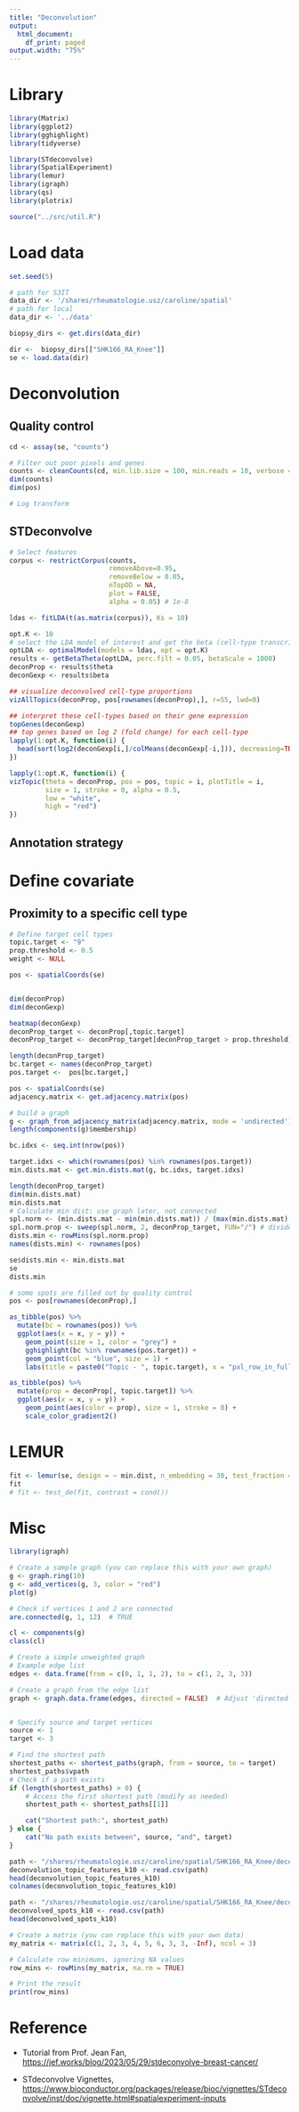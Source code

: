 ```yaml
---
title: "Deconvolution"
output:
  html_document:
    df_print: paged
output.width: "75%"
---
```


# Library

```r
library(Matrix)
library(ggplot2)
library(gghighlight)
library(tidyverse)

library(STdeconvolve)
library(SpatialExperiment)
library(lemur)
library(igraph)
library(qs)
library(plotrix)

```

```r
source("../src/util.R")
```

# Load data

```r
set.seed(5)
```

```r
# path for S3IT
data_dir <- '/shares/rheumatologie.usz/caroline/spatial'
# path for local
data_dir <- '../data'

biopsy_dirs <- get.dirs(data_dir)
```

```r
dir <-  biopsy_dirs[["SHK166_RA_Knee"]]
se <- load.data(dir)
```

# Deconvolution

## Quality control

```r
cd <- assay(se, "counts")

# Filter out poor pixels and genes
counts <- cleanCounts(cd, min.lib.size = 100, min.reads = 10, verbose = TRUE)
dim(counts)
dim(pos)

# Log transform

```

## STDeconvolve

```r
# Select features
corpus <- restrictCorpus(counts, 
                         removeAbove=0.95, 
                         removeBelow = 0.05, 
                         nTopOD = NA,
                         plot = FALSE,
                         alpha = 0.05) # 1e-8

ldas <- fitLDA(t(as.matrix(corpus)), Ks = 10)

```

```r
opt.K <- 10
# select the LDA model of interest and get the beta (cell-type transcriptional profiles) and theta (cell-type barcode proportions) matrices.
optLDA <- optimalModel(models = ldas, opt = opt.K)
results <- getBetaTheta(optLDA, perc.filt = 0.05, betaScale = 1000)
deconProp <- results$theta
deconGexp <- results$beta
```

```r
## visualize deconvolved cell-type proportions
vizAllTopics(deconProp, pos[rownames(deconProp),], r=55, lwd=0)	  

## interpret these cell-types based on their gene expression
topGenes(deconGexp)
## top genes based on log 2 (fold change) for each cell-type
lapply(1:opt.K, function(i) {
  head(sort(log2(deconGexp[i,]/colMeans(deconGexp[-i,])), decreasing=TRUE))
})
```

```r
lapply(1:opt.K, function(i) {
vizTopic(theta = deconProp, pos = pos, topic = i, plotTitle = i,
         size = 1, stroke = 0, alpha = 0.5,
         low = "white",
         high = "red")
})
```

## Annotation strategy

# Define covariate

## Proximity to a specific cell type

```r
# Define target cell types
topic.target <- "9"
prop.threshold <- 0.5  
weight <- NULL

pos <- spatialCoords(se)


dim(deconProp)
dim(deconGexp)

heatmap(deconGexp)
deconProp_target <- deconProp[,topic.target]
deconProp_target <- deconProp_target[deconProp_target > prop.threshold]

length(deconProp_target)
bc.target <- names(deconProp_target)
pos.target <-  pos[bc.target,]
```

```r

pos <- spatialCoords(se)
adjacency.matrix <- get.adjacency.matrix(pos)

```

```r
# build a graph
g <- graph_from_adjacency_matrix(adjacency.matrix, mode = 'undirected')
length(components(g)$membership)

bc.idxs <- seq.int(nrow(pos))

target.idxs <- which(rownames(pos) %in% rownames(pos.target))
min.dists.mat <- get.min.dists.mat(g, bc.idxs, target.idxs)
```

```r
length(deconProp_target)
dim(min.dists.mat)
min.dists.mat
# Calculate min dist: use graph later, not connected
spl.norm <- (min.dists.mat - min(min.dists.mat)) / (max(min.dists.mat) - min(min.dists.mat))
spl.norm.prop <- sweep(spl.norm, 2, deconProp_target, FUN="/") # divide each row by target vector
dists.min <- rowMins(spl.norm.prop)
names(dists.min) <- rownames(pos)

se$dists.min <- min.dists.mat
se
dists.min
```

```r
# some spots are filled out by quality control
pos <- pos[rownames(deconProp),]

as_tibble(pos) %>%
  mutate(bc = rownames(pos)) %>%
  ggplot(aes(x = x, y = y)) +
    geom_point(size = 1, color = "grey") +
    gghighlight(bc %in% rownames(pos.target)) +
    geom_point(col = "blue", size = 1) +
    labs(title = paste0("Topic - ", topic.target), x = "pxl_row_in_fullres", y = "pxl_col_in_fullres")

as_tibble(pos) %>%
  mutate(prop = deconProp[, topic.target]) %>%
  ggplot(aes(x = x, y = y)) +
    geom_point(aes(color = prop), size = 1, stroke = 0) +
    scale_color_gradient2()
```

# LEMUR

```r
fit <- lemur(se, design = ~ min.dist, n_embedding = 30, test_fraction = 0.5)
fit
# fit <- test_de(fit, contrast = cond())

```

# Misc

```r
library(igraph)

# Create a sample graph (you can replace this with your own graph)
g <- graph.ring(10)
g <- add_vertices(g, 3, color = "red")
plot(g)

# Check if vertices 1 and 2 are connected
are.connected(g, 1, 12)  # TRUE

cl <- components(g)
class(cl)

```

```r
# Create a simple unweighted graph
# Example edge list
edges <- data.frame(from = c(0, 1, 1, 2), to = c(1, 2, 3, 3))

# Create a graph from the edge list
graph <- graph.data.frame(edges, directed = FALSE)  # Adjust 'directed' as needed


# Specify source and target vertices
source <- 1
target <- 3

# Find the shortest path
shortest_paths <- shortest_paths(graph, from = source, to = target)
shortest_paths$vpath
# Check if a path exists
if (length(shortest_paths) > 0) {
    # Access the first shortest path (modify as needed)
    shortest_path <- shortest_paths[[1]]

    cat("Shortest path:", shortest_path)
} else {
    cat("No path exists between", source, "and", target)
}


```

```r
path <- "/shares/rheumatologie.usz/caroline/spatial/SHK166_RA_Knee/deconvolution/deconvolution_k10/deconvolution_topic_features_k10.csv"
deconvolution_topic_features_k10 <- read.csv(path)
head(deconvolution_topic_features_k10)
colnames(deconvolution_topic_features_k10)

path <- "/shares/rheumatologie.usz/caroline/spatial/SHK166_RA_Knee/deconvolution/deconvolution_k10/deconvolved_spots_k10.csv"
deconvolved_spots_k10 <- read.csv(path)
head(deconvolved_spots_k10)
```

```r
# Create a matrix (you can replace this with your own data)
my_matrix <- matrix(c(1, 2, 3, 4, 5, 6, 3, 3, -Inf), ncol = 3)

# Calculate row minimums, ignoring NA values
row_mins <- rowMins(my_matrix, na.rm = TRUE)

# Print the result
print(row_mins)

```

# Reference

-   Tutorial from Prof. Jean Fan, <https://jef.works/blog/2023/05/29/stdeconvolve-breast-cancer/>

-   STdeconvolve Vignettes, <https://www.bioconductor.org/packages/release/bioc/vignettes/STdeconvolve/inst/doc/vignette.html#spatialexperiment-inputs>
